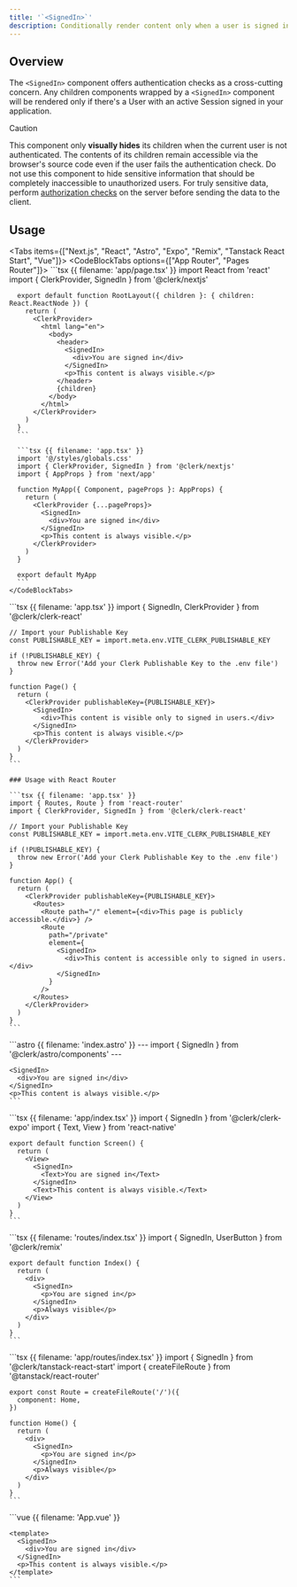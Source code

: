```yaml
---
title: '`<SignedIn>`'
description: Conditionally render content only when a user is signed in.
---
```


## Overview

The `<SignedIn>` component offers authentication checks as a cross-cutting concern. Any children components wrapped by a `<SignedIn>` component will be rendered only if there's a User with an active Session signed in your application.

> [!CAUTION]
> This component only **visually hides** its children when the current user is not authenticated. The contents of its children remain accessible via the browser's source code even if the user fails the authentication check. Do not use this component to hide sensitive information that should be completely inaccessible to unauthorized users. For truly sensitive data, perform [authorization checks](/docs/guides/authorization-checks) on the server before sending the data to the client.

## Usage

<Tabs items={["Next.js", "React", "Astro", "Expo", "Remix", "Tanstack React Start", "Vue"]}>
  <Tab>
    <CodeBlockTabs options={["App Router", "Pages Router"]}>
      ```tsx {{ filename: 'app/page.tsx' }}
      import React from 'react'
      import { ClerkProvider, SignedIn } from '@clerk/nextjs'

      export default function RootLayout({ children }: { children: React.ReactNode }) {
        return (
          <ClerkProvider>
            <html lang="en">
              <body>
                <header>
                  <SignedIn>
                    <div>You are signed in</div>
                  </SignedIn>
                  <p>This content is always visible.</p>
                </header>
                {children}
              </body>
            </html>
          </ClerkProvider>
        )
      }
      ```

      ```tsx {{ filename: 'app.tsx' }}
      import '@/styles/globals.css'
      import { ClerkProvider, SignedIn } from '@clerk/nextjs'
      import { AppProps } from 'next/app'

      function MyApp({ Component, pageProps }: AppProps) {
        return (
          <ClerkProvider {...pageProps}>
            <SignedIn>
              <div>You are signed in</div>
            </SignedIn>
            <p>This content is always visible.</p>
          </ClerkProvider>
        )
      }

      export default MyApp
      ```
    </CodeBlockTabs>
  </Tab>

  <Tab>
    ```tsx {{ filename: 'app.tsx' }}
    import { SignedIn, ClerkProvider } from '@clerk/clerk-react'

    // Import your Publishable Key
    const PUBLISHABLE_KEY = import.meta.env.VITE_CLERK_PUBLISHABLE_KEY

    if (!PUBLISHABLE_KEY) {
      throw new Error('Add your Clerk Publishable Key to the .env file')
    }

    function Page() {
      return (
        <ClerkProvider publishableKey={PUBLISHABLE_KEY}>
          <SignedIn>
            <div>This content is visible only to signed in users.</div>
          </SignedIn>
          <p>This content is always visible.</p>
        </ClerkProvider>
      )
    }
    ```

    ### Usage with React Router

    ```tsx {{ filename: 'app.tsx' }}
    import { Routes, Route } from 'react-router'
    import { ClerkProvider, SignedIn } from '@clerk/clerk-react'

    // Import your Publishable Key
    const PUBLISHABLE_KEY = import.meta.env.VITE_CLERK_PUBLISHABLE_KEY

    if (!PUBLISHABLE_KEY) {
      throw new Error('Add your Clerk Publishable Key to the .env file')
    }

    function App() {
      return (
        <ClerkProvider publishableKey={PUBLISHABLE_KEY}>
          <Routes>
            <Route path="/" element={<div>This page is publicly accessible.</div>} />
            <Route
              path="/private"
              element={
                <SignedIn>
                  <div>This content is accessible only to signed in users.</div>
                </SignedIn>
              }
            />
          </Routes>
        </ClerkProvider>
      )
    }
    ```
  </Tab>

  <Tab>
    ```astro {{ filename: 'index.astro' }}
    ---
    import { SignedIn } from '@clerk/astro/components'
    ---

    <SignedIn>
      <div>You are signed in</div>
    </SignedIn>
    <p>This content is always visible.</p>
    ```
  </Tab>

  <Tab>
    ```tsx {{ filename: 'app/index.tsx' }}
    import { SignedIn } from '@clerk/clerk-expo'
    import { Text, View } from 'react-native'

    export default function Screen() {
      return (
        <View>
          <SignedIn>
            <Text>You are signed in</Text>
          </SignedIn>
          <Text>This content is always visible.</Text>
        </View>
      )
    }
    ```
  </Tab>

  <Tab>
    ```tsx {{ filename: 'routes/index.tsx' }}
    import { SignedIn, UserButton } from '@clerk/remix'

    export default function Index() {
      return (
        <div>
          <SignedIn>
            <p>You are signed in</p>
          </SignedIn>
          <p>Always visible</p>
        </div>
      )
    }
    ```
  </Tab>

  <Tab>
    ```tsx {{ filename: 'app/routes/index.tsx' }}
    import { SignedIn } from '@clerk/tanstack-react-start'
    import { createFileRoute } from '@tanstack/react-router'

    export const Route = createFileRoute('/')({
      component: Home,
    })

    function Home() {
      return (
        <div>
          <SignedIn>
            <p>You are signed in</p>
          </SignedIn>
          <p>Always visible</p>
        </div>
      )
    }
    ```
  </Tab>

  <Tab>
    ```vue {{ filename: 'App.vue' }}
    <script setup lang="ts">
    import { SignedIn } from '@clerk/vue'
    </script>

    <template>
      <SignedIn>
        <div>You are signed in</div>
      </SignedIn>
      <p>This content is always visible.</p>
    </template>
    ```
  </Tab>
</Tabs>
